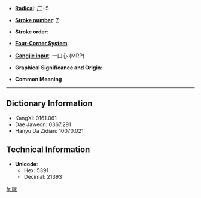 * '''[[Wiktionary:Chinese radical index| Radical]]''': [[Wiktionary:Chinese radical index 厂|厂]]+5

* '''[[Wiktionary:Chinese total strokes index|Stroke number]]''': [[Wiktionary:Chinese total strokes index 7|7]]

* '''Stroke order''': 

* '''[[Wiktionary:Chinese four corner index|Four-Corner System]]''': 

* '''[[Wiktionary:Chinese Cangjie index|Cangjie input]]''': 一口心 (MRP)

* '''Graphical Significance and Origin''': 

* '''Common Meaning'''

----

== Dictionary Information ==

* KangXi: 0161.061
* Dae Jaweon: 0367.291
* Hanyu Da Zidian: 10070.021

== Technical Information ==

* '''Unicode''':
** Hex: 5391
** Decimal: 21393

[[fr:厑]]